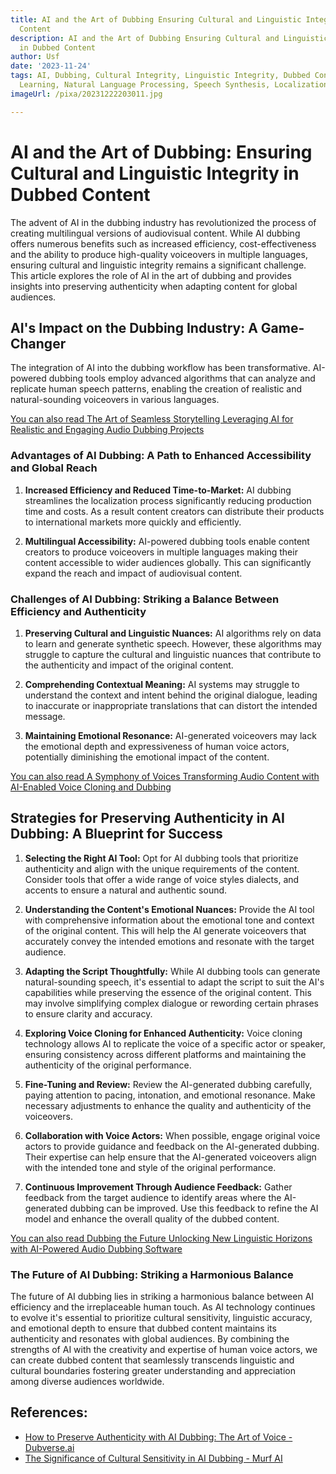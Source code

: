 ```yaml
---
title: AI and the Art of Dubbing Ensuring Cultural and Linguistic Integrity in Dubbed
  Content
description: AI and the Art of Dubbing Ensuring Cultural and Linguistic Integrity
  in Dubbed Content
author: Usf
date: '2023-11-24'
tags: AI, Dubbing, Cultural Integrity, Linguistic Integrity, Dubbed Content, Machine
  Learning, Natural Language Processing, Speech Synthesis, Localization, Translation
imageUrl: /pixa/20231222203011.jpg

---
```

# AI and the Art of Dubbing: Ensuring Cultural and Linguistic Integrity in Dubbed Content

The advent of AI in the dubbing industry has revolutionized the process of creating multilingual versions of  audiovisual content. While AI dubbing offers numerous  benefits such as increased efficiency, cost-effectiveness and the ability to produce  high-quality voiceovers in multiple languages, ensuring cultural and linguistic integrity remains a significant challenge. This article explores the  role of AI  in the  art of dubbing and provides insights into preserving authenticity when adapting content for global audiences.

##  AI's Impact on the Dubbing Industry: A Game-Changer

The integration of AI  into the dubbing workflow  has been transformative. AI-powered dubbing tools employ advanced  algorithms that can analyze and replicate human speech patterns, enabling the creation of realistic  and natural-sounding voiceovers in various languages. 

[You can also read The Art of Seamless Storytelling Leveraging  AI for  Realistic  and Engaging Audio Dubbing  Projects](The%20Art%20of%20Seamless%20Storytelling%20Leveraging%20AI%20for%20Realistic%20and%20Engaging%20Audio%20Dubbing%20Projects)


### Advantages  of AI Dubbing: A Path to Enhanced Accessibility  and Global Reach

1. **Increased Efficiency and Reduced Time-to-Market:** AI dubbing streamlines the localization process significantly reducing  production time and  costs. As a result content creators can distribute their products to international markets more quickly and efficiently.

2. **Multilingual  Accessibility:** AI-powered dubbing tools enable content creators to produce voiceovers in multiple languages making their content accessible to wider audiences  globally. This can significantly expand the reach and impact of audiovisual  content.

### Challenges of AI Dubbing: Striking a Balance Between Efficiency and Authenticity

1. **Preserving Cultural and Linguistic Nuances:** AI algorithms rely  on data to learn and generate synthetic speech. However, these algorithms may struggle  to capture  the cultural and  linguistic nuances that contribute  to  the  authenticity  and impact of the original content.

2. **Comprehending  Contextual Meaning:** AI systems may struggle to understand the context and intent behind the original dialogue, leading to inaccurate or inappropriate translations that can distort the intended message.

3. **Maintaining Emotional Resonance:** AI-generated voiceovers may  lack the emotional depth and expressiveness of human voice actors, potentially diminishing the emotional impact of the  content.

[You can also read A Symphony of Voices Transforming Audio Content with AI-Enabled Voice Cloning and Dubbing](A%20Symphony%20of%20Voices%20Transforming%20Audio%20Content%20with%20AI-Enabled%20Voice%20Cloning%20and%20Dubbing)


## Strategies for Preserving Authenticity in AI Dubbing: A Blueprint for Success

1. **Selecting the  Right AI Tool:** Opt for AI dubbing tools that prioritize authenticity and align with the unique requirements of the  content. Consider tools that offer a wide range of voice styles dialects, and accents  to ensure a natural and authentic sound.

2. **Understanding the Content's Emotional Nuances:** Provide the AI  tool with comprehensive information about the emotional tone and context of the original content. This will help the AI generate voiceovers that accurately  convey the intended emotions  and resonate with the target audience.

3. **Adapting the  Script Thoughtfully:** While AI dubbing tools can generate natural-sounding  speech,  it's essential to adapt the script  to suit the AI's capabilities  while preserving the essence of the original content. This may involve simplifying complex dialogue or rewording  certain phrases to ensure  clarity and accuracy.

4.  **Exploring Voice Cloning for Enhanced Authenticity:**  Voice cloning technology allows AI  to replicate the voice of  a specific actor  or speaker, ensuring consistency across different platforms and maintaining  the authenticity of the original performance.

5. **Fine-Tuning and Review:** Review the AI-generated dubbing carefully, paying attention to pacing, intonation, and emotional resonance. Make necessary adjustments to enhance the quality and authenticity of the voiceovers.

6. **Collaboration with Voice Actors:**  When possible, engage  original voice actors to provide guidance and  feedback on the AI-generated dubbing. Their  expertise can help ensure that the AI-generated voiceovers align with the  intended tone and style of the original performance.

7. **Continuous Improvement  Through  Audience  Feedback:** Gather feedback from the target  audience to identify areas where  the AI-generated dubbing can be improved. Use this  feedback to  refine the AI model and enhance the overall quality of the dubbed content.

[You  can also read Dubbing the  Future Unlocking New Linguistic Horizons with AI-Powered Audio Dubbing  Software](Dubbing%20the%20Future%20Unlocking%20New%20Linguistic%20Horizons%20with%20AI-Powered%20Audio%20Dubbing%20Software)


### The Future of AI Dubbing: Striking a Harmonious Balance

The future of AI  dubbing lies in striking a harmonious balance between AI efficiency and the irreplaceable human touch. As AI technology continues to evolve it's essential  to prioritize cultural sensitivity, linguistic accuracy, and emotional depth to ensure that dubbed content maintains its authenticity and resonates with global audiences. By combining the  strengths of AI with the creativity and expertise of human voice actors, we can create dubbed content that seamlessly transcends linguistic and cultural boundaries fostering  greater understanding and appreciation  among  diverse audiences worldwide.

## References:
- [How to Preserve Authenticity with AI Dubbing: The Art of Voice - Dubverse.ai](https://dubverse.ai/blog/how-to-preserve-authenticity-with-ai-dubbing/)
- [The Significance of Cultural Sensitivity in AI Dubbing - Murf AI](https://murf.ai/resources/ai-dubbing-cultural-sensitivity/)
